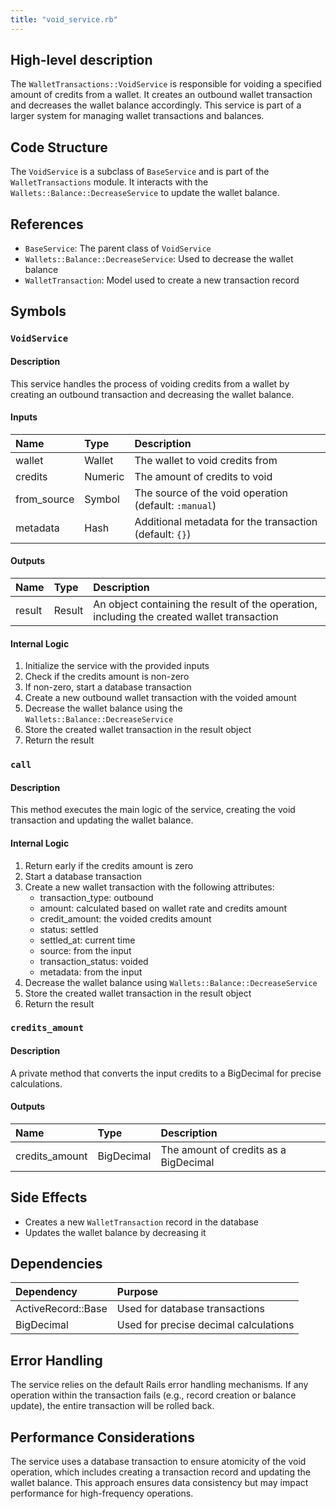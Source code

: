 ```yaml
---
title: "void_service.rb"
---
```


## High-level description
The `WalletTransactions::VoidService` is responsible for voiding a specified amount of credits from a wallet. It creates an outbound wallet transaction and decreases the wallet balance accordingly. This service is part of a larger system for managing wallet transactions and balances.

## Code Structure
The `VoidService` is a subclass of `BaseService` and is part of the `WalletTransactions` module. It interacts with the `Wallets::Balance::DecreaseService` to update the wallet balance.

## References
- `BaseService`: The parent class of `VoidService`
- `Wallets::Balance::DecreaseService`: Used to decrease the wallet balance
- `WalletTransaction`: Model used to create a new transaction record

## Symbols

### `VoidService`
#### Description
This service handles the process of voiding credits from a wallet by creating an outbound transaction and decreasing the wallet balance.

#### Inputs
| Name | Type | Description |
|:-----|:-----|:------------|
| wallet | Wallet | The wallet to void credits from |
| credits | Numeric | The amount of credits to void |
| from_source | Symbol | The source of the void operation (default: `:manual`) |
| metadata | Hash | Additional metadata for the transaction (default: `{}`) |

#### Outputs
| Name | Type | Description |
|:-----|:-----|:------------|
| result | Result | An object containing the result of the operation, including the created wallet transaction |

#### Internal Logic
1. Initialize the service with the provided inputs
2. Check if the credits amount is non-zero
3. If non-zero, start a database transaction
4. Create a new outbound wallet transaction with the voided amount
5. Decrease the wallet balance using the `Wallets::Balance::DecreaseService`
6. Store the created wallet transaction in the result object
7. Return the result

### `call`
#### Description
This method executes the main logic of the service, creating the void transaction and updating the wallet balance.

#### Internal Logic
1. Return early if the credits amount is zero
2. Start a database transaction
3. Create a new wallet transaction with the following attributes:
   - transaction_type: outbound
   - amount: calculated based on wallet rate and credits amount
   - credit_amount: the voided credits amount
   - status: settled
   - settled_at: current time
   - source: from the input
   - transaction_status: voided
   - metadata: from the input
4. Decrease the wallet balance using `Wallets::Balance::DecreaseService`
5. Store the created wallet transaction in the result object
6. Return the result

### `credits_amount`
#### Description
A private method that converts the input credits to a BigDecimal for precise calculations.

#### Outputs
| Name | Type | Description |
|:-----|:-----|:------------|
| credits_amount | BigDecimal | The amount of credits as a BigDecimal |

## Side Effects
- Creates a new `WalletTransaction` record in the database
- Updates the wallet balance by decreasing it

## Dependencies
| Dependency | Purpose |
|:-----------|:--------|
| ActiveRecord::Base | Used for database transactions |
| BigDecimal | Used for precise decimal calculations |

## Error Handling
The service relies on the default Rails error handling mechanisms. If any operation within the transaction fails (e.g., record creation or balance update), the entire transaction will be rolled back.

## Performance Considerations
The service uses a database transaction to ensure atomicity of the void operation, which includes creating a transaction record and updating the wallet balance. This approach ensures data consistency but may impact performance for high-frequency operations.
